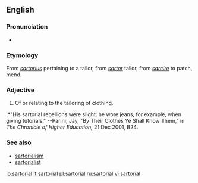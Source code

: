 ==English==

===Pronunciation===
* {{IPA|/sɑːˈtɔːɹɪəl/}}

===Etymology===
From {{NL.}} ''[[sartorius]]'' pertaining to a tailor, from {{LL.}} ''[[sartor]]'' tailor, from {{L.}} ''[[sarcire]]'' to patch, mend.

===Adjective===
{{en-adj|-}}

# Of or relating to the tailoring of clothing.  
:*"His sartorial rebellions were slight: he wore jeans, for example, when giving tutorials."  --Parini, Jay, "By Their Clothes Ye Shall Know Them," in ''The Chronicle of Higher Education,'' 21 Dec 2001, B24.

===See also===
* [[sartorialism]]
* [[sartorialist]]


[[io:sartorial]]
[[it:sartorial]]
[[pl:sartorial]]
[[ru:sartorial]]
[[vi:sartorial]]